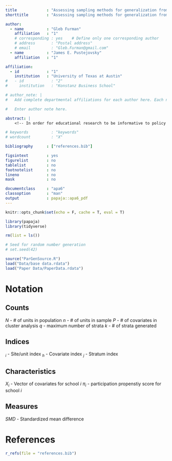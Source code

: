 ```yaml
---
title             : "Assessing sampling methods for generalization from RCTs: Modeling recruitment and participation"
shorttitle        : "Assessing sampling methods for generalization from RCTs"

author:
  - name          : "Gleb Furman"
    affiliation   : "1"
    # corresponding : yes    # Define only one corresponding author
    # address       : "Postal address"
    # email         : "Gleb.Furman@gmail.com"
  - name          : "James E. Pustejovsky"
    affiliation   : "1"

affiliation:
  - id            : "1"
    institution   : "University of Texas at Austin"
#   - id            : "2"
#     institution   : "Konstanz Business School"

# author_note: |
#   Add complete departmental affiliations for each author here. Each new line herein must be indented, like this line.

#   Enter author note here.

abstract: |
    <!-- In order for educational research to be informative to policy makers, studies must be designed to make robust estimates of causal effects at the population level. Large scale multi-site randomized trials (MRT) often rely on vague convenience sampling methodology when recruiting districts and schools, resulting in relatively homogeneous samples that may differ greatly from the intended population of interest. Retrospective methods that quantify and statistically adjust for those differences are prosmising but have limited effect when the sample differs greatly from the population. Designing sampling methods that focus on generalizability may be a more ffective but costly solution, but limited methodological research has been performed to examine their effectiveness in the eduational context. This paper examines one promising method, stratified balanced sampling (SBS), in the context of recruiting a representative sample of schools for a large scale MRT. Using simulations based on real data, we compare SBS to stratified and unstratified versions of convenince sampling and probability sampling. Several models for generating school participation and emulating convenience sampling are proposed. Results indicate that SBS and stratified random sampling (SRS) result in highly generalizable samples. These methods are extremely costly to implement, however, especially when the population average willingness to participate is low. Stratified convenience sampling (SCS) is a potential compromise. -->

# keywords          : "keywords"
# wordcount         : "X"

bibliography      : ["references.bib"]

figsintext        : yes
figurelist        : no
tablelist         : no
footnotelist      : no
lineno            : no
mask              : no

documentclass     : "apa6"
classoption       : "man"
output            : papaja::apa6_pdf
---
```


```r
knitr::opts_chunk$set(echo = F, cache = T, eval = T)

```

```r
library(papaja)
library(tidyverse)

rm(list = ls())
```

```r
# Seed for random number generation
# set.seed(42)
```

```r
source("ParGenSource.R")
load("Data/base data.rdata")
load("Paper Data/PaperData.rdata")
```

# Notation

## Counts
$N$ - # of units in population
$n$ - # of units in sample
$P$ - # of covariates in cluster analysis
$q$ - maximum number of strata
$k$ - # of strata generated

## Indices
$_i$ - Site/unit index
$_h$ - Covariate index
$_j$ - Stratum index

## Characteristics
$X_i$ - Vector of covariates for school $i$
$\pi_i$ - participation propenstiy score for school $i$

## Measures
$SMD$ - Standardized mean difference

\newpage

# References

```r
r_refs(file = "references.bib")
```

\begingroup
\setlength{\parindent}{-0.5in}
\setlength{\leftskip}{0.5in}

<div id = "refs"></div>
\endgroup
